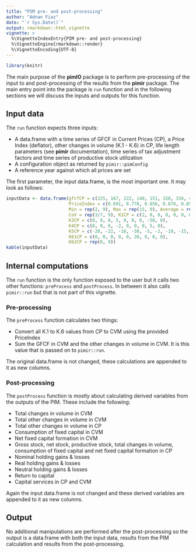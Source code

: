 ```yaml
---
title: "PIM pre- and post-processing"
author: "Adnan Fiaz"
date: "`r Sys.Date()`"
output: rmarkdown::html_vignette
vignette: >
  %\VignetteIndexEntry{PIM pre- and post-processing}
  %\VignetteEngine{rmarkdown::render}
  %\VignetteEncoding{UTF-8}
---
```

```r
library(knitr)
```

The main purpose of the **pimIO** package is to perform pre-processing of the input to and post-processing of the results from the **pimir** package. The main entry point into the package is `run` function and in the following sections we will discuss the inputs and outputs for this function.

## Input data
The `run` function expects three inputs:

* A data.frame with a time series of GFCF in Current Prices (CP), a Price Index (deflator), other changes in volume (K.1 - K.6) in CP, life length parameters (see **pimir** documentation), time series of tax adjustment factors and time series of productive stock utilization
* A configuration object as returned by `pimir::pimConfig`
* A reference year against which all prices are set

The first parameter, the input data.frame, is the most important one. It may look as follows:
```r
inputData <- data.frame(gfcfCP = c(225, 167, 222, 140, 151, 320, 334, 444, 455),
                        PriceIndex = c(0.691, 0.778, 0.856, 0.878, 0.851, 0.819, 0.878, 0.812, 0.899),
                        Min = rep(2, 9), Max = rep(15, 9), Average = rep(7, 9),
                        CoV = rep(3/7, 9), K1CP = c(2, 0, 0, 0, 0, 0, 0, 0, 0),
                        K3CP = c(0, 0, 0, 5, 0, 0, 0, -50, 0), 
                        K4CP = c(0, 0, 0, -2, 0, 0, 0, 5, 0), 
                        K5CP = c(-20, -22, -10, -50, -5, -2, -10, -15, -13), 
                        K61CP = c(0, 0, 0, 0, 0, 20, 0, 0, 0), 
                        K62CP = rep(0, 9))
kable(inputData)
```

## Internal computations
The `run` function is the only function exposed to the user but it calls two other functions: `preProcess`  and `postProcess`. In between it also calls `pimir::run` but that is not part of this vignette.

### Pre-processing
The `preProcess` function calculates two things:

* Convert all K.1 to K.6 values from CP to CVM using the provided PriceIndex
* Sum the GFCF in CVM and the other changes in volume in CVM. It is this value that is passed on to `pimir::run`.

The original data.frame is not changed, these calculations are appended to it as new columns.

### Post-processing
The `postProcess` function is mostly about calculating derived variables from the outputs of the PIM. These include the following:

* Total changes in volume in CVM
* Total other changes in volume in CVM
* Total other changes in volume in CP
* Consumption of fixed capital in CVM
* Net fixed capital formation in CVM
* Gross stock, net stock, productive stock, total changes in volume, consumption of fixed capital and net fixed capital formation in CP
* Nominal holding gains & losses
* Real holding gains & losses
* Neutral holding gains & losses
* Return to capital
* Capital services in CP and CVM

Again the input data.frame is not changed and these derived variables are appended to it as new columns.

## Output
No additional manipulations are performed after the post-processing so the output is a data.frame with both the input data, results from the PIM calculation and results from the post-processing.

